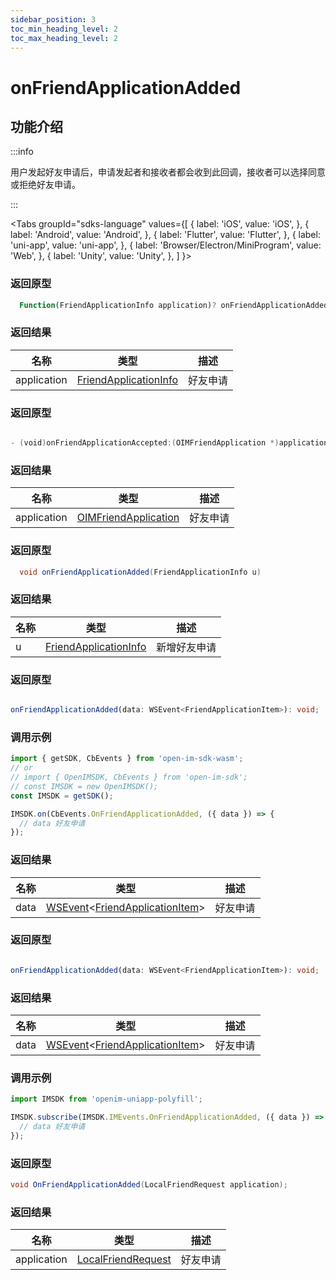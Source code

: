 ```yaml
---
sidebar_position: 3
toc_min_heading_level: 2
toc_max_heading_level: 2
---
```


# onFriendApplicationAdded

## 功能介绍

:::info

用户发起好友申请后，申请发起者和接收者都会收到此回调，接收者可以选择同意或拒绝好友申请。

:::

<Tabs
groupId="sdks-language"
values={[
{ label: 'iOS', value: 'iOS', },
{ label: 'Android', value: 'Android', },
{ label: 'Flutter', value: 'Flutter', },
{ label: 'uni-app', value: 'uni-app', },
{ label: 'Browser/Electron/MiniProgram', value: 'Web', },
{ label: 'Unity', value: 'Unity', },
]
}>

<TabItem value="Flutter">

### 返回原型

```dart showLineNumbers
  Function(FriendApplicationInfo application)? onFriendApplicationAdded;
```

### 返回结果

| 名称        | 类型                                                                  | 描述         |
| ----------- | --------------------------------------------------------------------- | ------------ |
| application | [FriendApplicationInfo](docs/sdks/class/relation/friendApplication.mdx) | 好友申请 |

</TabItem>

<TabItem value="iOS">

### 返回原型

```swift showLineNumbers

- (void)onFriendApplicationAccepted:(OIMFriendApplication *)application;

```

### 返回结果

| 名称        | 类型                                                                 | 描述             |
| ----------- | -------------------------------------------------------------------- | ---------------- |
| application | [OIMFriendApplication](docs/sdks/class/relation/friendApplication.mdx) | 好友申请 |

</TabItem>

<TabItem value="Android">


### 返回原型

```java showLineNumbers
  void onFriendApplicationAdded(FriendApplicationInfo u)
```

### 返回结果

| 名称        | 类型                                                                  | 描述         |
| ----------- | --------------------------------------------------------------------- | ------------ |
| u | [FriendApplicationInfo](docs/sdks/class/relation/friendApplication.mdx) | 新增好友申请 |


</TabItem>

<TabItem value="Web">

### 返回原型

```ts showLineNumbers

onFriendApplicationAdded(data: WSEvent<FriendApplicationItem>): void;

```

### 调用示例

```js showLineNumbers
import { getSDK, CbEvents } from 'open-im-sdk-wasm';
// or
// import { OpenIMSDK, CbEvents } from 'open-im-sdk';
// const IMSDK = new OpenIMSDK();
const IMSDK = getSDK();

IMSDK.on(CbEvents.OnFriendApplicationAdded, ({ data }) => {
  // data 好友申请
});
```

### 返回结果

| 名称 | 类型                                                                                                           | 描述     |
| ---- | -------------------------------------------------------------------------------------------------------------- | -------- |
| data | [WSEvent](docs/sdks/class/response.mdx)<[FriendApplicationItem](docs/sdks/class/relation/friendApplication.mdx)> | 好友申请 |

</TabItem>

<TabItem value="uni-app">

### 返回原型

```ts showLineNumbers

onFriendApplicationAdded(data: WSEvent<FriendApplicationItem>): void;

```

### 返回结果

| 名称 | 类型                                                                                                           | 描述     |
| ---- | -------------------------------------------------------------------------------------------------------------- | -------- |
| data | [WSEvent](docs/sdks/class/response.mdx)<[FriendApplicationItem](docs/sdks/class/relation/friendApplication.mdx)> | 好友申请 |

### 调用示例

```js showLineNumbers
import IMSDK from 'openim-uniapp-polyfill';

IMSDK.subscribe(IMSDK.IMEvents.OnFriendApplicationAdded, ({ data }) => {
  // data 好友申请
});
```

</TabItem>

<TabItem value="Unity">

### 返回原型

```C# showLineNumbers
void OnFriendApplicationAdded(LocalFriendRequest application);
```

### 返回结果

| 名称        | 类型                                                                  | 描述         |
| ----------- | --------------------------------------------------------------------- | ------------ |
| application | [LocalFriendRequest](docs/sdks/class/relation/friendApplication.mdx) | 好友申请 |

</TabItem>
</Tabs>
